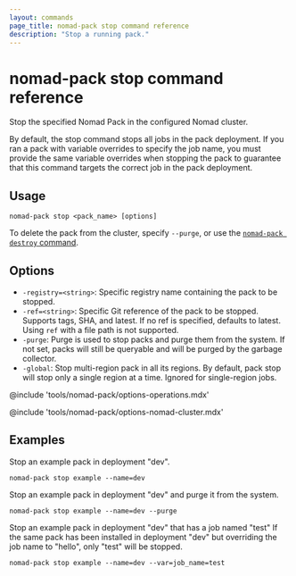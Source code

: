 ```yaml
---
layout: commands
page_title: nomad-pack stop command reference
description: "Stop a running pack."
---
```


# nomad-pack stop command reference

Stop the specified Nomad Pack in the configured Nomad cluster.

By default, the stop command stops all jobs in the pack deployment. If you ran a
pack with variable overrides to specify the job name, you must provide the same
variable overrides when stopping the pack to guarantee that this command targets
the correct job in the pack deployment.

## Usage

```plaintext
nomad-pack stop <pack_name> [options]
```

To delete the pack from the cluster, specify `--purge`, or use the [`nomad-pack
destroy` command](/nomad/tools/nomad-pack/commands/destroy).

## Options

- `-registry=<string>`: Specific registry name containing the pack to be stopped.
- `-ref=<string>`: Specific Git reference of the pack to be stopped.
					Supports tags, SHA, and latest. If no ref is specified,
					defaults to latest.	Using `ref` with a file path is not supported.
- `-purge`: Purge is used to stop packs and purge them from the system.
					If not set, packs will still be queryable and will be purged
					by the garbage collector.
- `-global`: Stop multi-region pack in all its regions. By default, pack
					stop will stop only a single region at a time. Ignored for
					single-region jobs.

@include 'tools/nomad-pack/options-operations.mdx'

@include 'tools/nomad-pack/options-nomad-cluster.mdx'

## Examples

Stop an example pack in deployment "dev".

```shell
nomad-pack stop example --name=dev
```

Stop an example pack in deployment "dev" and purge it from the system.

```shell
nomad-pack stop example --name=dev --purge
```

Stop an example pack in deployment "dev" that has a job named "test"
If the same pack has been installed in deployment "dev" but overriding the
job name to "hello", only "test" will be stopped.

```shell
nomad-pack stop example --name=dev --var=job_name=test
```

